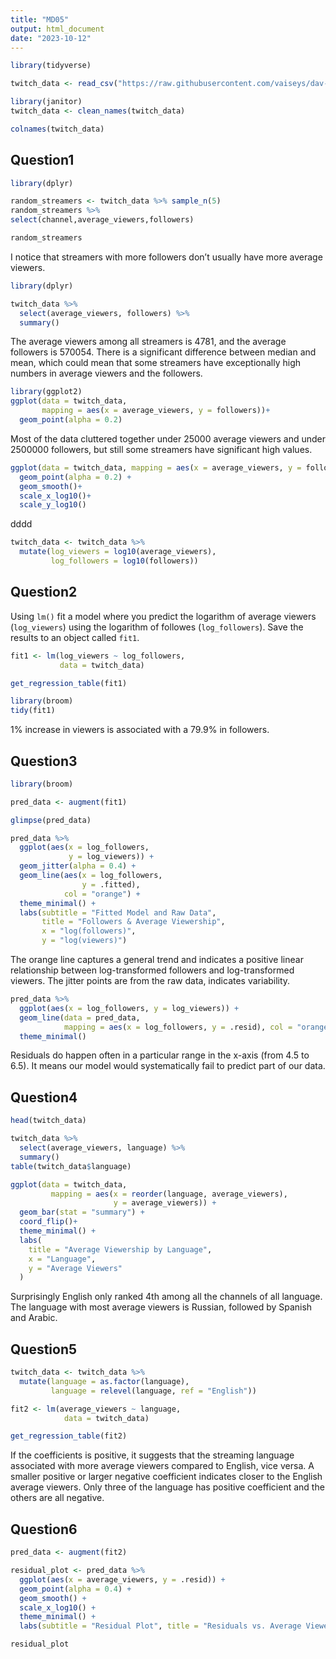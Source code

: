 ```yaml
---
title: "MD05"
output: html_document
date: "2023-10-12"
---
```


```r
library(tidyverse)

twitch_data <- read_csv("https://raw.githubusercontent.com/vaiseys/dav-course/main/Data/twitchdata-update.csv")

library(janitor)
twitch_data <- clean_names(twitch_data)

colnames(twitch_data)
```

## Question1

```r
library(dplyr)

random_streamers <- twitch_data %>% sample_n(5)
random_streamers %>%
select(channel,average_viewers,followers)

random_streamers
```

I notice that streamers with more followers don't usually have more average viewers.

```r
library(dplyr)

twitch_data %>%
  select(average_viewers, followers) %>%
  summary()
```

The average viewers among all streamers is 4781, and the average followers is 570054. There is a significant difference between median and mean, which could mean that some streamers have exceptionally high numbers in average viewers and the followers.

```r
library(ggplot2)
ggplot(data = twitch_data,
       mapping = aes(x = average_viewers, y = followers))+
  geom_point(alpha = 0.2)
```

Most of the data cluttered together under 25000 average viewers and under 2500000 followers, but still some streamers have significant high values.

```r
ggplot(data = twitch_data, mapping = aes(x = average_viewers, y = followers)) +
  geom_point(alpha = 0.2) +
  geom_smooth()+
  scale_x_log10()+
  scale_y_log10()
```

dddd

```r
twitch_data <- twitch_data %>% 
  mutate(log_viewers = log10(average_viewers), 
         log_followers = log10(followers))
```

## Question2

Using `lm()` fit a model where you predict the logarithm of average viewers (`log_viewers`) using the logarithm of followes (`log_followers`). Save the results to an object called `fit1`.

```r
fit1 <- lm(log_viewers ~ log_followers,
           data = twitch_data)

get_regression_table(fit1)
```

```r
library(broom)
tidy(fit1)
```

1% increase in viewers is associated with a 79.9% in followers.

## Question3

```r
library(broom)

pred_data <- augment(fit1)

glimpse(pred_data)
```

```r
pred_data %>% 
  ggplot(aes(x = log_followers, 
             y = log_viewers)) +
  geom_jitter(alpha = 0.4) + 
  geom_line(aes(x = log_followers, 
                y = .fitted), 
            col = "orange") + 
  theme_minimal() +
  labs(subtitle = "Fitted Model and Raw Data", 
       title = "Followers & Average Viewership", 
       x = "log(followers)", 
       y = "log(viewers)")
```

The orange line captures a general trend and indicates a positive linear relationship between log-transformed followers and log-transformed viewers. The jitter points are from the raw data, indicates variability.

```r
pred_data %>%
  ggplot(aes(x = log_followers, y = log_viewers)) +
  geom_line(data = pred_data, 
            mapping = aes(x = log_followers, y = .resid), col = "orange") + 
  theme_minimal()
```

Residuals do happen often in a particular range in the x-axis (from 4.5 to 6.5). It means our model would systematically fail to predict part of our data.

## Question4

```r
head(twitch_data)
```

```r
twitch_data %>%
  select(average_viewers, language) %>%
  summary() 
table(twitch_data$language)
```

```r
ggplot(data = twitch_data,
         mapping = aes(x = reorder(language, average_viewers), 
                       y = average_viewers)) +
  geom_bar(stat = "summary") +
  coord_flip()+
  theme_minimal() +
  labs(
    title = "Average Viewership by Language",
    x = "Language",
    y = "Average Viewers"
  )
```

Surprisingly English only ranked 4th among all the channels of all language. The language with most average viewers is Russian, followed by Spanish and Arabic.

## Question5

```r
twitch_data <- twitch_data %>% 
  mutate(language = as.factor(language), 
         language = relevel(language, ref = "English"))
```

```r
fit2 <- lm(average_viewers ~ language, 
            data = twitch_data)

get_regression_table(fit2)
```

If the coefficients is positive, it suggests that the streaming language associated with more average viewers compared to English, vice versa. A smaller positive or larger negative coefficient indicates closer to the English average viewers. Only three of the language has positive coefficient and the others are all negative.

## Question6

```r
pred_data <- augment(fit2)

residual_plot <- pred_data %>%
  ggplot(aes(x = average_viewers, y = .resid)) +
  geom_point(alpha = 0.4) +
  geom_smooth() +
  scale_x_log10() +
  theme_minimal() +
  labs(subtitle = "Residual Plot", title = "Residuals vs. Average Viewers", x = "Average Viewers", y = "Residuals")

residual_plot
```
